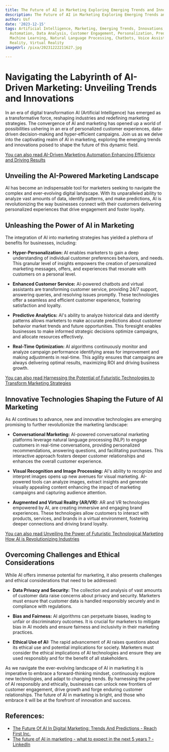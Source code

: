 ```yaml
---
title: The Future of AI in Marketing Exploring Emerging Trends and Innovations
description: The Future of AI in Marketing Exploring Emerging Trends and Innovations
author: Usf
date: '2023-12-15'
tags: Artificial Intelligence, Marketing, Emerging Trends, Innovations, Technology,
  Automation, Data Analysis, Customer Engagement, Personalization, Predictive Analytics,
  Machine Learning, Natural Language Processing, Chatbots, Voice Assistants, Augmented
  Reality, Virtual Reality
imageUrl: /pixa/20231222211627.jpg

---
```

# **Navigating the Labyrinth of AI-Driven  Marketing: Unveiling Trends and Innovations**

In an era of digital transformation AI (Artificial Intelligence) has emerged as a transformative force, reshaping industries  and redefining marketing strategies. The convergence of AI and marketing has opened up a world of possibilities  ushering in an era of personalized customer experiences,  data-driven decision-making and hyper-efficient campaigns. Join us as we delve into the captivating realm of AI  in marketing, exploring the emerging trends and  innovations poised to shape the future of  this dynamic field.

[You can also read AI-Driven Marketing Automation Enhancing Efficiency and  Driving Results](AI-Driven%20Marketing%20Automation%20Enhancing%20Efficiency%20and%20Driving%20Results)


## **Unveiling  the AI-Powered Marketing Landscape**

AI has become  an indispensable tool  for marketers  seeking to navigate the complex and ever-evolving digital landscape. With its unparalleled  ability to analyze vast amounts of data, identify patterns, and make  predictions, AI is revolutionizing the way businesses connect with their  customers delivering personalized experiences that drive engagement  and foster loyalty.

## **Unleashing the Power of AI in Marketing**

The integration of AI into marketing strategies has yielded a plethora of benefits for businesses, including:

- **Hyper-Personalization:** AI enables marketers to gain a deep understanding of individual customer preferences behaviors, and needs. This granular level of insights empowers the creation of personalized marketing messages, offers, and experiences that resonate with customers on a personal  level.

- **Enhanced  Customer Service:** AI-powered chatbots and  virtual assistants are transforming customer service,  providing 24/7 support, answering queries, and resolving issues promptly.  These technologies offer a seamless  and efficient customer experience, fostering satisfaction and loyalty.

- **Predictive Analytics:** AI's ability to analyze historical  data and identify patterns allows marketers to make accurate predictions  about customer behavior market trends  and future opportunities. This foresight enables businesses to make informed strategic decisions optimize campaigns, and allocate  resources effectively.

- **Real-Time Optimization:** AI algorithms continuously monitor and  analyze campaign performance identifying areas for improvement and making adjustments  in real-time. This agility ensures that campaigns are always delivering optimal  results, maximizing ROI and driving  business growth.

[You can  also read Harnessing the  Potential of Futuristic Technologies to Transform Marketing Strategies](Harnessing%20the%20Potential%20of%20Futuristic%20Technologies%20to%20Transform%20Marketing%20Strategies)


## **Innovative Technologies Shaping the Future of AI Marketing**

As AI continues to advance, new and innovative technologies are emerging promising to further  revolutionize the marketing landscape:

- **Conversational Marketing:** AI-powered conversational marketing platforms leverage natural language processing (NLP) to engage customers in real-time conversations, providing personalized recommendations,  answering questions, and  facilitating purchases. This interactive approach fosters deeper customer relationships and enhances the overall customer experience.

- **Visual Recognition and Image Processing:** AI's ability to recognize and interpret images opens  up new avenues for visual marketing. AI-powered  tools can analyze images, extract insights  and generate visually appealing content enhancing  the impact of marketing campaigns  and  capturing audience attention.

- **Augmented and Virtual Reality (AR/VR):** AR and VR technologies empowered by AI, are creating immersive and  engaging brand experiences. These technologies allow  customers to interact with  products, services, and brands in a virtual environment, fostering deeper  connections and driving brand loyalty.

[You can also read Unveiling the Power of Futuristic Technological Marketing How AI is Revolutionizing Industries](Unveiling%20the%20Power%20of%20Futuristic%20Technological%20Marketing%20How%20AI%20is%20Revolutionizing%20Industries)


##  **Overcoming Challenges and Ethical Considerations**

While  AI offers immense potential for marketing, it also presents challenges  and ethical considerations that  need to be addressed:

- **Data Privacy and Security:** The collection and analysis of vast amounts of customer data raise concerns about privacy and security. Marketers  must ensure that customer data is handled responsibly securely and  in compliance with regulations.

- **Bias and Fairness:** AI algorithms can perpetuate biases,  leading  to unfair or discriminatory outcomes. It is crucial for marketers to mitigate  bias in AI models and ensure fairness and inclusivity in  their marketing practices.

- **Ethical Use of AI:** The rapid advancement of AI raises questions about its ethical use and potential implications for society. Marketers must consider the  ethical  implications of  AI technologies and  ensure they are used responsibly and for the benefit of all stakeholders.

As we navigate the ever-evolving landscape of AI  in marketing it is imperative to  embrace a forward-thinking mindset, continuously explore new technologies, and adapt  to changing trends. By harnessing the  power of AI responsibly and  ethically, businesses can unlock new frontiers of customer engagement, drive growth and forge enduring  customer relationships. The future of  AI in marketing is bright, and  those who embrace it  will be  at the forefront of innovation and success.

## References:
- [The Future Of AI In Digital Marketing: Trends And Predictions - Reach First Inc.](https://www.reachfirst.com/future-ai-digital-marketing-agencies/)
- [The future of AI in marketing - what to expect in the next 5 years ? - LinkedIn](https://www.linkedin.com/pulse/future-ai-marketing-what-expect-next-5-years-a-i-marketing-)

